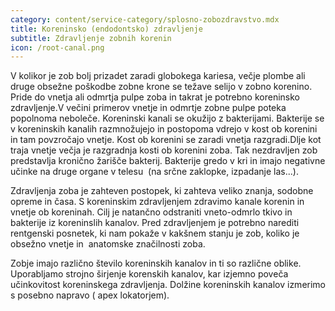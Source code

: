 ```yaml
---
category: content/service-category/splosno-zobozdravstvo.mdx
title: Koreninsko (endodontsko) zdravljenje
subtitle: Zdravljenje zobnih korenin
icon: /root-canal.png
---
```


V kolikor je zob bolj prizadet zaradi globokega kariesa, večje plombe ali druge obsežne poškodbe zobne krone se težave selijo v zobno korenino. Pride do vnetja ali odmrtja pulpe zoba in takrat je potrebno koreninsko zdravljenje.V večini primerov vnetje in odmrtje zobne pulpe poteka popolnoma neboleče. Koreninski kanali se okužijo z bakterijami. Bakterije se v koreninskih kanalih razmnožujejo in postopoma vdrejo v kost ob korenini in tam povzročajo vnetje. Kost ob korenini se zaradi vnetja razgradi.Dlje kot traja vnetje večja je razgradnja kosti ob korenini zoba. Tak nezdravljen zob predstavlja kronično žarišče bakterij. Bakterije gredo v kri in imajo negativne učinke na druge organe v telesu  (na srčne zaklopke, izpadanje las...).

Zdravljenja zoba je zahteven postopek, ki zahteva veliko znanja, sodobne opreme in časa. S koreninskim zdravljenjem zdravimo kanale korenin in vnetje ob koreninah. Cilj je natančno odstraniti vneto-odmrlo tkivo in bakterije iz koreninslih kanalov. Pred zdravljenjem je potrebno narediti rentgenski posnetek, ki nam pokaže v kakšnem stanju je zob, koliko je obsežno vnetje in  anatomske značilnosti zoba.

Zobje imajo različno število koreninskih kanalov in ti so različne oblike. Uporabljamo strojno širjenje korenskih kanalov, kar izjemno poveča učinkovitost koreninskega zdravljenja. Dolžine koreninskih kanalov izmerimo s posebno napravo ( apex lokatorjem).
